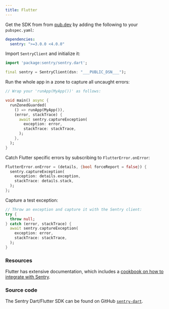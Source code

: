 ```yaml
---
title: Flutter
---
```


Get the SDK from from [pub.dev](https://pub.dev/packages/sentry) by adding the following to your `pubspec.yaml`:

```yml
dependencies:
  sentry: ">=3.0.0 <4.0.0"
```

Import `SentryClient` and initialize it:

```dart
import 'package:sentry/sentry.dart';

final sentry = SentryClient(dsn: "___PUBLIC_DSN___");
```

Run the whole app in a zone to capture all uncaught errors:

```dart
// Wrap your 'runApp(MyApp())' as follows:

void main() async {
  runZonedGuarded(
    () => runApp(MyApp()),
    (error, stackTrace) {
      await sentry.captureException(
        exception: error,
        stackTrace: stackTrace,
      );
    },
  );
}
```

Catch Flutter specific errors by subscribing to `FlutterError.onError`:

```dart
FlutterError.onError = (details, {bool forceReport = false}) {
  sentry.captureException(
    exception: details.exception,
    stackTrace: details.stack,
  );
};
```

Capture a test exception:

```dart
// Throw an exception and capture it with the Sentry client:
try {
  throw null;
} catch (error, stackTrace) {
  await sentry.captureException(
    exception: error,
    stackTrace: stackTrace,
  );
}
```

### Resources

Flutter has extensive documentation, which includes a
[cookbook on how to integrate with Sentry](https://flutter.dev/docs/cookbook/maintenance/error-reporting).

### Source code

The Sentry Dart/Flutter SDK can be found on GitHub [`sentry-dart`](https://github.com/getsentry/sentry-dart/).
